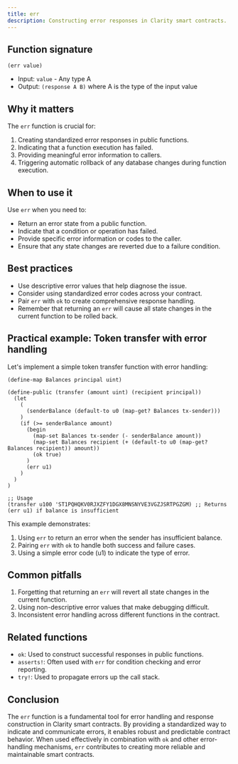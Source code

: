 ```yaml
---
title: err
description: Constructing error responses in Clarity smart contracts.
---
```


## Function signature

```clarity
(err value)
```

- Input: `value` - Any type A
- Output: `(response A B)` where A is the type of the input value

## Why it matters

The `err` function is crucial for:

1. Creating standardized error responses in public functions.
2. Indicating that a function execution has failed.
3. Providing meaningful error information to callers.
4. Triggering automatic rollback of any database changes during function execution.

## When to use it

Use `err` when you need to:

- Return an error state from a public function.
- Indicate that a condition or operation has failed.
- Provide specific error information or codes to the caller.
- Ensure that any state changes are reverted due to a failure condition.

## Best practices

- Use descriptive error values that help diagnose the issue.
- Consider using standardized error codes across your contract.
- Pair `err` with `ok` to create comprehensive response handling.
- Remember that returning an `err` will cause all state changes in the current function to be rolled back.

## Practical example: Token transfer with error handling

Let's implement a simple token transfer function with error handling:

```clarity
(define-map Balances principal uint)

(define-public (transfer (amount uint) (recipient principal))
  (let
    (
      (senderBalance (default-to u0 (map-get? Balances tx-sender)))
    )
    (if (>= senderBalance amount)
      (begin
        (map-set Balances tx-sender (- senderBalance amount))
        (map-set Balances recipient (+ (default-to u0 (map-get? Balances recipient)) amount))
        (ok true)
      )
      (err u1)
    )
  )
)

;; Usage
(transfer u100 'ST1PQHQKV0RJXZFY1DGX8MNSNYVE3VGZJSRTPGZGM) ;; Returns (err u1) if balance is insufficient
```

This example demonstrates:
1. Using `err` to return an error when the sender has insufficient balance.
2. Pairing `err` with `ok` to handle both success and failure cases.
3. Using a simple error code (u1) to indicate the type of error.

## Common pitfalls

1. Forgetting that returning an `err` will revert all state changes in the current function.
2. Using non-descriptive error values that make debugging difficult.
3. Inconsistent error handling across different functions in the contract.

## Related functions

- `ok`: Used to construct successful responses in public functions.
- `asserts!`: Often used with `err` for condition checking and error reporting.
- `try!`: Used to propagate errors up the call stack.

## Conclusion

The `err` function is a fundamental tool for error handling and response construction in Clarity smart contracts. By providing a standardized way to indicate and communicate errors, it enables robust and predictable contract behavior. When used effectively in combination with `ok` and other error-handling mechanisms, `err` contributes to creating more reliable and maintainable smart contracts.
